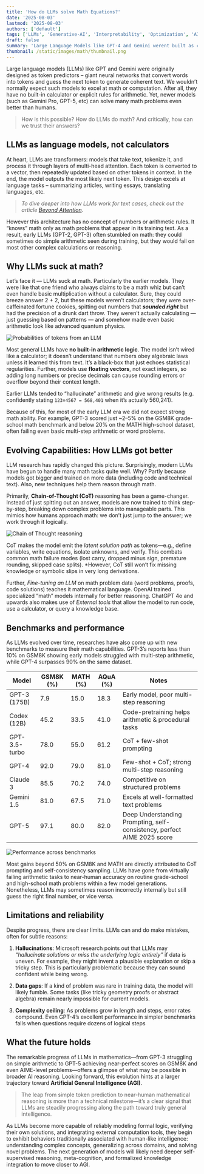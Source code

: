 ```yaml
---
title: 'How do LLMs solve Math Equations?'
date: '2025-08-03'
lastmod: '2025-08-03'
authors: ['default']
tags: ['LLMs', 'Generative-AI', 'Interpretability', 'Optimization', 'AI-efficiency']
draft: false
summary: 'Large Language Models like GPT-4 and Gemini werent built as calculators, but can now solve many math problems. They work by recognizing and reproducing patterns, not by “understanding” math in a human sense, so errors and hallucinations still occur. This blog explores how LLMs handle math and the challenges they face.'
thumbnail: /static/images/math/thumbnail.png
---
```


Large language models (LLMs) like GPT and Gemini were originally designed as token predictors – giant neural networks that convert words into tokens and guess the next token to generate coherent text. We wouldn’t normally expect such models to excel at math or computation. After all, they have no built-in calculator or explicit rules for arithmetic. Yet, newer models (such as Gemini Pro, GPT-5, etc) can solve many math problems even better than humans.

> How is this possible? How do LLMs do math? And critically, how can we trust their answers?

<TOCInline toc={props.toc} exclude="Introduction" />

## LLMs as language models, not calculators

At heart, LLMs are transformers: models that take text, tokenize it, and process it through layers of multi-head attention. Each token is converted to a vector, then repeatedly updated based on other tokens in context. In the end, the model outputs the most likely next token. This design excels at language tasks – summarizing articles, writing essays, translating languages, etc.

> _To dive deeper into how LLMs work for text cases, check out the article [Beyond Attention](https://www.deeper-thoughts-blog.rohithshinoj.com/blog/beyond-attention)._

However this architecture has no concept of numbers or arithmetic rules. It “knows” math only as math problems that appear in its training text. As a result, early LLMs (GPT-2, GPT-3) often stumbled on math: they could sometimes do simple arithmetic seen during training, but they would fail on most other complex calculations or reasoning.

## Why LLMs suck at math?

Let’s face it — LLMs suck at math. Particularly the earlier models. They were like that one friend who always claims to be a math whiz but can’t even handle basic multiplication without a calculator. Sure, they could breeze answer 2 + 2, but these models weren’t calculators; they were over-caffeinated fortune cookies, spitting out numbers that **_sounded right_** but had the precision of a drunk dart throw. They weren’t actually calculating — just guessing based on patterns — and somehow made even basic arithmetic look like advanced quantum physics.

![Probabilities of tokens from an LLM](/static/images/math/probability.png)

Most general LLMs have **no built-in arithmetic logic**. The model isn’t wired like a calculator; it doesn’t understand that numbers obey algebraic laws unless it learned this from text. It’s a black-box that just echoes statistical regularities. Further, models use **floating vectors**, not exact integers, so adding long numbers or precise decimals can cause rounding errors or overflow beyond their context length.

Earlier LLMs tended to “hallucinate” arithmetic and give wrong results (e.g. confidently stating <code>123×4567 = 568,401</code> when it’s actually 560,241).

Because of this, for most of the early LLM era we did not expect strong math ability.
For example, GPT-3 scored just ~2–5% on the GSM8K grade-school math benchmark and below 20% on the MATH high-school dataset, often failing even basic multi-step arithmetic or word problems.

## Evolving Capabilities: How LLMs got better

LLM research has rapidly changed this picture. Surprisingly, modern LLMs have begun to handle many math tasks quite well. Why? Partly because models got bigger and trained on more data (including code and technical text). Also, new techniques help them reason through math.

Primarily, **Chain-of-Thought (CoT)** reasoning has been a game-changer. Instead of just spitting out an answer, models are now trained to think step-by-step, breaking down complex problems into manageable parts. This mimics how humans approach math: we don’t just jump to the answer; we work through it logically.

![Chain of Thought reasoning](/static/images/math/reasoning.png)

CoT makes the model emit the _latent solution path_ as tokens—e.g., define variables, write equations, isolate unknowns, and verify. This combats common math failure modes (lost carry, dropped minus sign, premature rounding, skipped case splits). \*However, CoT still won’t fix missing knowledge or symbolic slips in very long derivations.

Further, _Fine-tuning an LLM_ on math problem data (word problems, proofs, code solutions) teaches it mathematical language. OpenAI trained specialized “math” models internally for better reasoning. ChatGPT 4o and upwards also makes use of _External tools_ that allow the model to run code, use a calculator, or query a knowledge base.

## Benchmarks and performance

As LLMs evolved over time, researches have also come up with new benchmarks to measure their math capabilities. GPT-3’s reports less than 10% on GSM8K showing early models struggled with multi-step arithmetic, while GPT-4 surpasses 90% on the same dataset.

| Model         | GSM8K (%) | MATH (%) | AQuA (%) | Notes                                                                   |
| ------------- | --------- | -------- | -------- | ----------------------------------------------------------------------- |
| GPT-3 (175B)  | 7.9       | 15.0     | 18.3     | Early model, poor multi-step reasoning                                  |
| Codex (12B)   | 45.2      | 33.5     | 41.0     | Code-pretraining helps arithmetic & procedural tasks                    |
| GPT-3.5-turbo | 78.0      | 55.0     | 61.2     | CoT + few-shot prompting                                                |
| GPT-4         | 92.0      | 79.0     | 81.0     | Few-shot + CoT; strong multi-step reasoning                             |
| Claude 3      | 85.5      | 70.2     | 74.0     | Competitive on structured problems                                      |
| Gemini 1.5    | 81.0      | 67.5     | 71.0     | Excels at well-formatted text problems                                  |
| GPT-5         | 97.1      | 80.0     | 82.0     | Deep Understanding Prompting, self-consistency, perfect AIME 2025 score |

![Performance across benchmarks](/static/images/math/benchmarks.png)

Most gains beyond 50% on GSM8K and MATH are directly attributed to CoT prompting and self-consistency sampling.
LLMs have gone from virtually failing arithmetic tasks to near-human accuracy on routine grade-school and high-school math problems within a few model generations. Nonetheless, LLMs may sometimes reason incorrectly internally but still guess the right final number, or vice versa.

## Limitations and reliability

Despite progress, there are clear limits. LLMs can and do make mistakes, often for subtle reasons:

1. **Hallucinations**: Microsoft research points out that LLMs may _“hallucinate solutions or miss the underlying logic entirely”_ if data is uneven. For example, they might invent a plausible explanation or skip a tricky step. This is particularly problematic because they can sound confident while being wrong.

2. **Data gaps**: If a kind of problem was rare in training data, the model will likely fumble. Some tasks (like tricky geometry proofs or abstract algebra) remain nearly impossible for current models.

3. **Complexity ceiling**: As problems grow in length and steps, error rates compound. Even GPT-4’s excellent performance in simpler benchmarks falls when questions require dozens of logical steps

## What the future holds

The remarkable progress of LLMs in mathematics—from GPT-3 struggling on simple arithmetic to GPT-5 achieving near-perfect scores on GSM8K and even AIME-level problems—offers a glimpse of what may be possible in broader AI reasoning. Looking forward, this evolution hints at a larger trajectory toward **Artificial General Intelligence (AGI)**.

> The leap from simple token prediction to near-human mathematical reasoning is more than a technical milestone—it’s a clear signal that LLMs are steadily progressing along the path toward truly general intelligence.

As LLMs become more capable of reliably modeling formal logic, verifying their own solutions, and integrating external computation tools, they begin to exhibit behaviors traditionally associated with human-like intelligence: understanding complex concepts, generalizing across domains, and solving novel problems. The next generation of models will likely need deeper self-supervised reasoning, meta-cognition, and formalized knowledge integration to move closer to AGI.
